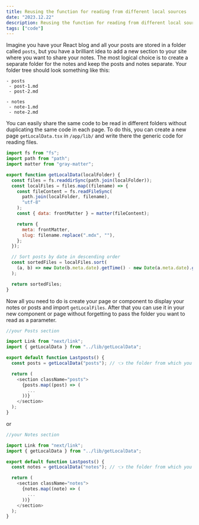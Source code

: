 ```yaml
---
title: Reusing the function for reading from different local sources
date: "2023.12.22"
description: Reusing the function for reading from different local sources.
tags: ["code"]
---
```


Imagine you have your React blog and all your posts are stored in a folder called `posts`, but you have a brilliant idea to add a new section to your site where you want to share your notes.
The most logical choice is to create a separate folder for the notes and keep the posts and notes separate.
Your folder tree should look something like this:

```
- posts
 - post-1.md
 - post-2.md

- notes
 - note-1.md
 - note-2.md
```

You can easily share the same code to be read in different folders without duplicating the same code in each page.
To do this, you can create a new page `getLocalData.tsx` in `/app/lib/` and write there the generic code for reading files.

```javascript
import fs from "fs";
import path from "path";
import matter from "gray-matter";

export function getLocalData(localFolder) {
  const files = fs.readdirSync(path.join(localFolder));
  const localFiles = files.map((filename) => {
    const fileContent = fs.readFileSync(
      path.join(localFolder, filename),
      "utf-8"
    );
    const { data: frontMatter } = matter(fileContent);

    return {
      meta: frontMatter,
      slug: filename.replace(".mdx", ""),
    };
  });

  // Sort posts by date in descending order
  const sortedFiles = localFiles.sort(
    (a, b) => new Date(b.meta.date).getTime() - new Date(a.meta.date).getTime()
  );

  return sortedFiles;
}
```

Now all you need to do is create your page or component to display your notes or posts and import `getLocalFiles`.
After that you can use it in your new component or page without forgetting to pass the folder you want to read as a parameter.

```javascript
//your Posts section

import Link from "next/link";
import { getLocalData } from "../lib/getLocalData";

export default function Lastposts() {
  const posts = getLocalData("posts"); // 👈 the folder from which you want to read files

  return (
    <section className="posts">
      {posts.map((post) => (
        ...
      ))}
    </section>
  );
}

```

or

```javascript
//your Notes section

import Link from "next/link";
import { getLocalData } from "../lib/getLocalData";

export default function Lastposts() {
  const notes = getLocalData("notes"); // 👈 the folder from which you want to read files

  return (
    <section className="notes">
      {notes.map((note) => (
        ...
      ))}
    </section>
  );
}

```
